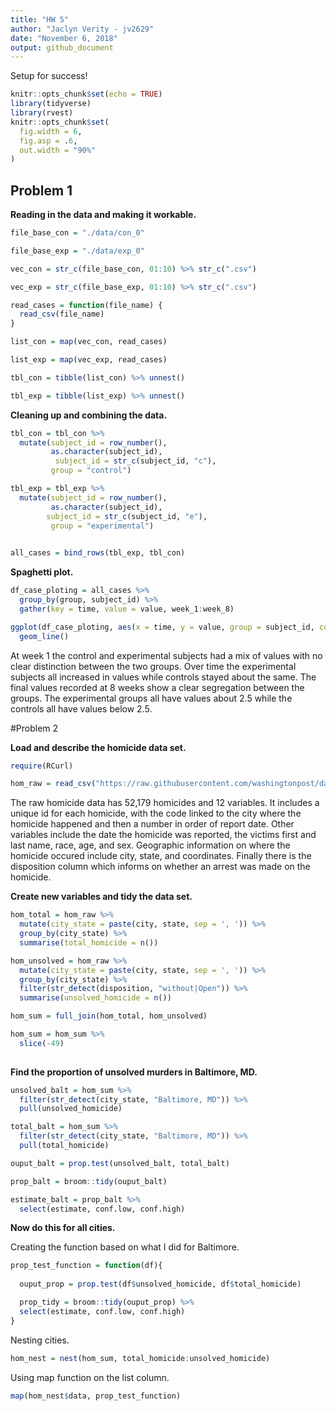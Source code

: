 ```yaml
---
title: "HW 5"
author: "Jaclyn Verity - jv2629"
date: "November 6, 2018"
output: github_document
---
```

Setup for success!
```r
knitr::opts_chunk$set(echo = TRUE)
library(tidyverse)
library(rvest)
knitr::opts_chunk$set(
  fig.width = 6,
  fig.asp = .6,
  out.width = "90%"
)
```

## Problem 1

**Reading in the data and making it workable.**
```r
file_base_con = "./data/con_0"

file_base_exp = "./data/exp_0"

vec_con = str_c(file_base_con, 01:10) %>% str_c(".csv")

vec_exp = str_c(file_base_exp, 01:10) %>% str_c(".csv")

read_cases = function(file_name) {
  read_csv(file_name)
}

list_con = map(vec_con, read_cases)

list_exp = map(vec_exp, read_cases)

tbl_con = tibble(list_con) %>% unnest()

tbl_exp = tibble(list_exp) %>% unnest()
```

**Cleaning up and combining the data.**
```r
tbl_con = tbl_con %>% 
  mutate(subject_id = row_number(), 
         as.character(subject_id), 
          subject_id = str_c(subject_id, "c"),
         group = "control")

tbl_exp = tbl_exp %>% 
  mutate(subject_id = row_number(), 
         as.character(subject_id),
        subject_id = str_c(subject_id, "e"),
         group = "experimental")
 

all_cases = bind_rows(tbl_exp, tbl_con)
```

**Spaghetti plot.**
```r

df_case_ploting = all_cases %>% 
  group_by(group, subject_id) %>% 
  gather(key = time, value = value, week_1:week_8)

ggplot(df_case_ploting, aes(x = time, y = value, group = subject_id, color = group)) +
  geom_line()

```

At week 1 the control and experimental subjects had a mix of values with no clear distinction between the two groups. Over time the experimental subjects all increased in values while controls stayed about the same. The final values recorded at 8 weeks show a clear segregation between the groups. The experimental groups all have values about 2.5 while the controls all have values below 2.5. 

#Problem 2

**Load and describe the homicide data set.**
```r

require(RCurl)

hom_raw = read_csv("https://raw.githubusercontent.com/washingtonpost/data-homicides/master/homicide-data.csv") 
```

The raw homicide data has 52,179 homicides and 12 variables. It includes a unique id for each homicide, with the code linked to the city where the homicide happened and then a number in order of report date. Other variables include the date the homicide was reported, the victims first and last name, race, age, and sex. Geographic information on where the homicide occured include city, state, and coordinates. Finally there is the disposition column which informs on whether an arrest was made on the homicide. 

**Create new variables and tidy the data set.**
```r
hom_total = hom_raw %>% 
  mutate(city_state = paste(city, state, sep = ', ')) %>% 
  group_by(city_state) %>% 
  summarise(total_homicide = n())

hom_unsolved = hom_raw %>% 
  mutate(city_state = paste(city, state, sep = ', ')) %>% 
  group_by(city_state) %>% 
  filter(str_detect(disposition, "without|Open")) %>%
  summarise(unsolved_homicide = n())

hom_sum = full_join(hom_total, hom_unsolved) 

hom_sum = hom_sum %>% 
  slice(-49)
  
```

**Find the proportion of unsolved murders in Baltimore, MD.**
```r
unsolved_balt = hom_sum %>% 
  filter(str_detect(city_state, "Baltimore, MD")) %>% 
  pull(unsolved_homicide)

total_balt = hom_sum %>% 
  filter(str_detect(city_state, "Baltimore, MD")) %>% 
  pull(total_homicide)

ouput_balt = prop.test(unsolved_balt, total_balt)

prop_balt = broom::tidy(ouput_balt)

estimate_balt = prop_balt %>% 
  select(estimate, conf.low, conf.high)
```

**Now do this for all cities.**

Creating the function based on what I did for Baltimore. 
```r
prop_test_function = function(df){
  
  ouput_prop = prop.test(df$unsolved_homicide, df$total_homicide)

  prop_tidy = broom::tidy(ouput_prop) %>% 
  select(estimate, conf.low, conf.high)
}
```

Nesting cities.
```r
hom_nest = nest(hom_sum, total_homicide:unsolved_homicide)
```

Using map function on the list column.
```r
map(hom_nest$data, prop_test_function)

```

